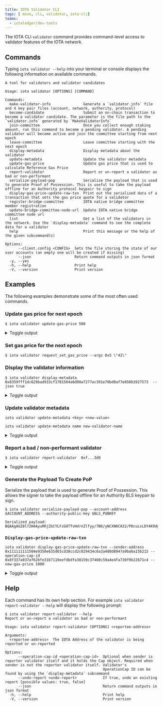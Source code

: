 ```yaml
---
title: IOTA Validator CLI
tags: [ move, cli, validator, iota-cli]
teams:
  - iotaledger/dev-tools
---
```


The IOTA CLI `validator` command provides command-level access to validator features of the IOTA network.

## Commands

Typing `iota validator --help` into your terminal or console displays the following information on available commands.

```shell
A tool for validators and validator candidates

Usage: iota validator [OPTIONS] [COMMAND]

Commands:
  make-validator-info               Generate a `validator.info` file and 4 key pair files (account, network, authority, protocol)
  become-candidate                  Submit an on-chain transaction to become a validator candidate. The parameter is the file path to the `validator.info` generated by `MakeValidatorInfo`
  join-committee                    Once you collect enough staking amount, run this command to become a pending validator. A pending validator will become active and join the committee starting from next epoch
  leave-committee                   Leave committee starting with the next epoch
  display-metadata                  Display metadata about the validator
  update-metadata                   Update the validator metadata
  update-gas-price                  Update gas price that is used to calculate Reference Gas Price
  report-validator                  Report or un-report a validator as bad or non-performant
  serialize-payload-pop             Serialize the payload that is used to generate Proof of Possession. This is useful to take the payload offline for an Authority protocol keypair to sign
  display-gas-price-update-raw-txn  Print out the serialized data of a transaction that sets the gas price quote for a validator
  register-bridge-committee         IOTA native bridge committee member registration
  update-bridge-committee-node-url  Update IOTA native bridge committee node url
  list                              Get a list of the validators in the network. Use the `display-metadata` command to see the complete data for a validator
  help                              Print this message or the help of the given subcommand(s)

Options:
      --client.config <CONFIG>  Sets the file storing the state of our user accounts (an empty one will be created if missing)
      --json                    Return command outputs in json format
  -y, --yes                     
  -h, --help                    Print help
  -V, --version                 Print version
```

## Examples

The following examples demonstrate some of the most often used commands. 

### Update gas price for next epoch

```shell
$ iota validator update-gas-price 500
```


<details>
  <summary>
  Toggle output
  </summary>

```shell
----- Transaction Digest ----
A8z83EqjmgwRNFV6sme6A5tTTTQPjiLgiW76neyvhLud

----- Transaction Data ----
╭───────────────────────────────────────────────────────────────────────────────────────────────────────────────────────────────────────────────────────────────────────────────────────────────────────────────────────────────────────────────────────────────────────────────────────────────────────────────────────╮
│ Transaction Data                                                                                                                                                                                                                                                                                                      │
├───────────────────────────────────────────────────────────────────────────────────────────────────────────────────────────────────────────────────────────────────────────────────────────────────────────────────────────────────────────────────────────────────────────────────────────────────────────────────────┤
│ Sender: 0xf...3d9                                                                                                                                                                                                                                                                                                     │
│ Gas Owner: 0xf...3d9                                                                                                                                                                                                                                                                                                  │
│ Gas Budget: 200000000 NANOS                                                                                                                                                                                                                                                                                           │
│ Gas Price: 1000 NANOS                                                                                                                                                                                                                                                                                                 │
│ Gas Payment:                                                                                                                                                                                                                                                                                                          │
│  ┌──                                                                                                                                                                                                                                                                                                                  │
│  │ ID: 0x8...19e                                                                                                                                                                                                                                                                                                      │
│  │ Version: 1                                                                                                                                                                                                                                                                                                         │
│  │ Digest: 8UEiGYe3KL3S6JPs8uP2sbbx7sMCtzi8yJJ6SyTe9V1x                                                                                                                                                                                                                                                               │
│  └──                                                                                                                                                                                                                                                                                                                  │
│                                                                                                                                                                                                                                                                                                                       │
│ Transaction Kind : Programmable                                                                                                                                                                                                                                                                                       │
│ Inputs: [Object(SharedObject { object_id: 0x0...005, initial_shared_version: SequenceNumber(1), mutable: true }), Object(ImmOrOwnedObject { object_id: 0x4...dbe, version: SequenceNumber(1), digest: o#82z9UUX9iD2Mq9zvciD56kmmDYqjF3iwaFadi3Mk16eJ }), Pure(IOTAPureValue { value_type: Some(U64), value: "500" })] │
│ Commands: [                                                                                                                                                                                                                                                                                                           │
│   MoveCall(0x0...003::iota_system::request_set_gas_price(Input(0),Input(1),Input(2))),                                                                                                                                                                                                                                │
│ ]                                                                                                                                                                                                                                                                                                                     │
│                                                                                                                                                                                                                                                                                                                       │
│                                                                                                                                                                                                                                                                                                                       │
│ Signatures:                                                                                                                                                                                                                                                                                                           │
│  j2FE7GNkHm9+ey0zTQrgfaTXJgGu1vYWmivrVxbUfP56vIrxMFA4XxqEyw7Q8pM1FR+JDPgCsE1kgZRGH6TZDg==                                                                                                                                                                                                                             │
│                                                                                                                                                                                                                                                                                                                       │
╰───────────────────────────────────────────────────────────────────────────────────────────────────────────────────────────────────────────────────────────────────────────────────────────────────────────────────────────────────────────────────────────────────────────────────────────────────────────────────────╯
----- Transaction Effects ----
╭─────────────────────────────────────────────────────────╮
│ Transaction Effects                                     │
├─────────────────────────────────────────────────────────┤
│ Digest: A8z83EqjmgwRNFV6sme6A5tTTTQPjiLgiW76neyvhLud    │
│ Status: Success                                         │
│ Executed Epoch: 5                                       │
│                                                         │
│ Mutated Objects:                                        │
│  ┌──                                                    │
│  │ ID: 0x0...005                                        │
│  │ Owner: Shared                                        │
│  │ Version: 16                                          │
│  │ Digest: ER2L6MxrqKNAsaRd9pWdMwvLzXG3ocGQnytnP9s5QLeh │
│  └──                                                    │
│  ┌──                                                    │
│  │ ID: 0x4...dbe                                        │
│  │ Owner: Account Address ( 0xf45...3d9 )               │
│  │ Version: 16                                          │
│  │ Digest: 4yDkecsKPe8SnacWdECmq1yVDt7MzvpXCxbRGs74PGaB │
│  └──                                                    │
│  ┌──                                                    │
│  │ ID: 0x5...8d1                                        │
│  │ Owner: Object ID: ( 0x000...005 )                    │
│  │ Version: 16                                          │
│  │ Digest: BBu5zHWWX7nnb1XcFu5VLVnKZEU6AqRRarDDjEeBtqWy │
│  └──                                                    │
│  ┌──                                                    │
│  │ ID: 0x8...19e                                        │
│  │ Owner: Account Address ( 0xf45...3d9 )               │
│  │ Version: 16                                          │
│  │ Digest: 4WQp6FYctutMFzf6f2EX68xut71AMubewJ6c7GxpzX7e │
│  └──                                                    │
│                                                         │
│ Shared Objects:                                         │
│  ┌──                                                    │
│  │ ID: 0x0...005                                        │ 
│  │ Version: 15                                          │
│  │ Digest: 6vdobiuiDQpJguDxVbbMNW5ddRqEFkP67C3FWrAVYYuZ │
│  └──                                                    │
│                                                         │
│ Gas Object:                                             │
│  ┌──                                                    │
│  │ ID: 0x8...19e                                        │
│  │ Owner: Account Address ( 0xf45...3d9 )               │
│  │ Version: 16                                          │
│  │ Digest: 4WQp6FYctutMFzf6f2EX68xut71AMubewJ6c7GxpzX7e │
│  └──                                                    │
│                                                         │
│ Gas Cost Summary:                                       │
│  Storage Cost: 31479200                                 │
│  Computation Cost: 1000000                              │
│  Storage Rebate: 0                                      │
│  Non-refundable Storage Fee: 0                          │
│                                                         │
│ Transaction Dependencies:                               │
│  2gqHgPZbjTkDWM9GnVuWU5kT9z2SWN2ggwK3ryxf8aUX           │
│  EmW6DhJWRACNZAvupiTNVacZFLoZxbNJ88mrKVv9DeiJ           │
╰─────────────────────────────────────────────────────────╯
```

</details>


### Set gas price for the next epoch

```shell
$ iota validator request_set_gas_price --args 0x5 \"42\"
```

### Display the validator information

```shell
$ iota validator display-metadata 0x8359fff1dc629bad933cf1781564a6d98a7277ac391e70bd0af7e050b3927573  --json true
```


<details>
  <summary>
  Toggle output
  </summary>

```shell
0x8359fff1dc629bad933cf1781564a6d98a7277ac391e70bd0af7e050b3927573's valdiator status: Active
{
  "iotaAddress": "0x8359fff1dc629bad933cf1781564a6d98a7277ac391e70bd0af7e050b3927573",
  "authorityPubkeyBytes": "lUhBLNuc6bosReVt+jv+BXZboiOjZQyT5tfJbMS1StEyBmPmF7TTuGl2vy/S8zKWGSEbPKPapz46phPZgFRy7TjXEdt6XjBHf/bkEg1atucEzAMPT/6cIx2G5We7wlXK",
  "networkPubkeyBytes": "1JiYHZHJFtuxim7woWhPGdBIe4QPoyvLVgpCRRZwUWg=",
  "protocolPubkeyBytes": "XhjH8q+isy4LP4GS1txLJYl+KQ9kV7b5dnu6C2x4XIk=",
  "proofOfPossessionBytes": "ovRMD5206HPBOoTfx+TgB5NXIKpbra4AuJRVGFSaaFbP2hAAZBDWpP1OD0Nyackf",
  "name": "validator-2.r.iota-rebased-testnet",
  "description": "validator-2.r.iota-rebased-testnet",
  "imageUrl": "",
  "projectUrl": "",
  "netAddress": "/dns/validator-2.r.iota-rebased-testnet.iota.cafe/tcp/8080/http",
  "p2pAddress": "/dns/validator-2.r.iota-rebased-testnet.iota.cafe/udp/8084",
  "primaryAddress": "/dns/validator-2.r.iota-rebased-testnet.iota.cafe/udp/8081",
  "nextEpochAuthorityPubkeyBytes": null,
  "nextEpochProofOfPossession": null,
  "nextEpochNetworkPubkeyBytes": null,
  "nextEpochProtocolPubkeyBytes": null,
  "nextEpochNetAddress": null,
  "nextEpochP2pAddress": null,
  "nextEpochPrimaryAddress": null,
  "votingPower": "2500",
  "operationCapId": "0xa88b6ac306932c77f7bc228690c35104ab8b4cd4a174ace5296d01581ae4f2d5",
  "gasPrice": "1000",
  "commissionRate": "200",
  "nextEpochStake": "2958750000000000",
  "nextEpochGasPrice": "1000",
  "nextEpochCommissionRate": "200",
  "stakingPoolId": "0x4fb963ec2cb115ae2e13818e38f71d3ec8c6c2b892000fe6c119bf518b9b1a85",
  "stakingPoolActivationEpoch": "0",
  "stakingPoolDeactivationEpoch": null,
  "stakingPoolIotaBalance": "2958750000000000",
  "rewardsPool": "939575000000000",
  "poolTokenBalance": "2015128472804164",
  "pendingStake": "0",
  "pendingTotalIotaWithdraw": "0",
  "pendingPoolTokenWithdraw": "0",
  "exchangeRatesId": "0x456fd6d5a041d8c5de2998b4bf8a0cff2217132ae5de0c7017975fa82470ed43",
  "exchangeRatesSize": "6"
}
```
</details>

### Update validator metadata

```shell
iota validator update-metadata <key> <new-value>
```

```shell
iota validator update-metadata name new-validator-name
```


<details>
  <summary>
  Toggle output
  </summary>

```shell
----- Transaction Digest ----
HyVwvTSdHVFibs3du6S89mQ5kNC6FvaMeczAPguNYjss

----- Transaction Data ----
╭─────────────────────────────────────────────────────────────────────────────────────────────────╮
│ Transaction Data                                                                                │
├─────────────────────────────────────────────────────────────────────────────────────────────────┤
│ Sender: 0x111111111504e9350e635d65cd38ccd2c029434c6a3a480d8947a9ba6a15b215                      │
│ Gas Owner: 0x111111111504e9350e635d65cd38ccd2c029434c6a3a480d8947a9ba6a15b215                   │
│ Gas Budget: 200000000 NANOS                                                                     │
│ Gas Price: 1000 NANOS                                                                           │
│ Gas Payment:                                                                                    │
│  ┌──                                                                                            │
│  │ ID: 0x2ed4692a6b32266c21955db5fe4ed85fa1478c17cee9744c68cebdc034344181                       │
│  │ Version: 26                                                                                  │
│  │ Digest: 7EWayTrApAUjaGNTvS77H7tUPeuHxQ1RFZ4rnxpej633                                         │
│  └──                                                                                            │
│                                                                                                 │
│ Transaction Kind: Programmable                                                                  │
│ ╭─────────────────────────────────────────────────────────────────────────────────────────────╮ │
│ │ Input Objects                                                                               │ │
│ ├─────────────────────────────────────────────────────────────────────────────────────────────┤ │
│ │ 0   Shared Object    ID: 0x0000000000000000000000000000000000000000000000000000000000000005 │ │
│ │ 1   Pure Arg: Type: vector<u8>, Value: "new-validator-name"                                 │ │
│ ╰─────────────────────────────────────────────────────────────────────────────────────────────╯ │
│ ╭──────────────────────────────────────────────────────────────────────────────────╮            │
│ │ Commands                                                                         │            │
│ ├──────────────────────────────────────────────────────────────────────────────────┤            │
│ │ 0  MoveCall:                                                                     │            │
│ │  ┌                                                                               │            │
│ │  │ Function:  update_validator_name                                              │            │
│ │  │ Module:    iota_system                                                        │            │
│ │  │ Package:   0x0000000000000000000000000000000000000000000000000000000000000003 │            │
│ │  │ Arguments:                                                                    │            │
│ │  │   Input  0                                                                    │            │
│ │  │   Input  1                                                                    │            │
│ │  └                                                                               │            │
│ ╰──────────────────────────────────────────────────────────────────────────────────╯            │
│                                                                                                 │
│ Signatures:                                                                                     │
│    79tpsgiXFX65rUIFHhqlhBTj6Us59adQXfTdKhhCLuo1OvG6oyJkXzx4VEA17u/yqSVxFkaGYp1LuMbFL4cNCQ==     │
│                                                                                                 │
╰─────────────────────────────────────────────────────────────────────────────────────────────────╯
----- Transaction Effects ----
╭───────────────────────────────────────────────────────────────────────────────────────────────────╮
│ Transaction Effects                                                                               │
├───────────────────────────────────────────────────────────────────────────────────────────────────┤
│ Digest: HyVwvTSdHVFibs3du6S89mQ5kNC6FvaMeczAPguNYjss                                              │
│ Status: Success                                                                                   │
│ Executed Epoch: 39                                                                                │
│ Mutated Objects:                                                                                  │
│  ┌──                                                                                              │
│  │ ID: 0x0000000000000000000000000000000000000000000000000000000000000005                         │
│  │ Owner: Shared                                                                                  │
│  │ Version: 112                                                                                   │
│  │ Digest: 5BoJQhssNo5smzUddV8rRvaDCGiWvZotVmx3cbh26q4K                                           │
│  └──                                                                                              │
│  ┌──                                                                                              │
│  │ ID: 0x2ed4692a6b32266c21955db5fe4ed85fa1478c17cee9744c68cebdc034344181                         │
│  │ Owner: Account Address ( 0x111111111504e9350e635d65cd38ccd2c029434c6a3a480d8947a9ba6a15b215 )  │
│  │ Version: 112                                                                                   │
│  │ Digest: DNZiGcn27ByW5QY3ZbSpX2CjwQyRkVxX6R7i8CKTZ55h                                           │
│  └──                                                                                              │
│  ┌──                                                                                              │
│  │ ID: 0x5b890eaf2abcfa2ab90b77b8e6f3d5d8609586c3e583baf3dccd5af17edf48d1                         │
│  │ Owner: Object ID: ( 0x0000000000000000000000000000000000000000000000000000000000000005 )       │
│  │ Version: 112                                                                                   │
│  │ Digest: 3aYHFk32MvmVmC3EoBkxFCxUAQaoNUd2LNRBYy4DYTDq                                           │
│  └──                                                                                              │
│ Shared Objects:                                                                                   │
│  ┌──                                                                                              │
│  │ ID: 0x0000000000000000000000000000000000000000000000000000000000000005                         │
│  │ Version: 111                                                                                   │
│  │ Digest: 7BxrwgHL3v2WEzt1Fxa93HL27n7e5fhckCMmuhdeHra7                                           │
│  └──                                                                                              │
│ Gas Object:                                                                                       │
│  ┌──                                                                                              │
│  │ ID: 0x2ed4692a6b32266c21955db5fe4ed85fa1478c17cee9744c68cebdc034344181                         │
│  │ Owner: Account Address ( 0x111111111504e9350e635d65cd38ccd2c029434c6a3a480d8947a9ba6a15b215 )  │
│  │ Version: 112                                                                                   │
│  │ Digest: DNZiGcn27ByW5QY3ZbSpX2CjwQyRkVxX6R7i8CKTZ55h                                           │
│  └──                                                                                              │
│ Gas Cost Summary:                                                                                 │
│    Storage Cost: 35697200 NANOS                                                                   │
│    Computation Cost: 1000000 NANOS                                                                │
│    Storage Rebate: 35636400 NANOS                                                                 │
│    Non-refundable Storage Fee: 0 NANOS                                                            │
│                                                                                                   │
│ Transaction Dependencies:                                                                         │
│    2QvVh6TYRBLgsB2PT3388hEvAoRmNsYkLsjyz2KnG6fH                                                   │
│    6grSKcoWbjpzH8xD1rrqPzLqkccf5NW9t1nV4McEsXbE                                                   │
│    HHRccKiYZ9HP9dDdDv4bNQRUtuw8P9e3ZFPpr3X6c9Zb                                                   │
╰───────────────────────────────────────────────────────────────────────────────────────────────────╯
```
</details>

### Report a bad / non-performant validator

```shell
$ iota validator report-validator  0xf...3d9
```


<details>
  <summary>
  Toggle output
  </summary>


```shell
----- Transaction Digest ----
8jVYrpuRBmdSLP37MsQGRqUqE3kE2m8XiSS4TG4aJwXf

----- Transaction Data ----
╭──────────────────────────────────────────────────────────────────────────────────────────────────────────────────────────────────────────────────────────────────────────────────────────────────────────────────────────────────────────────────────────────────────────────────────────────────────────────────────────────────╮
│ Transaction Data                                                                                                                                                                                                                                                                                                                 │
├──────────────────────────────────────────────────────────────────────────────────────────────────────────────────────────────────────────────────────────────────────────────────────────────────────────────────────────────────────────────────────────────────────────────────────────────────────────────────────────────────┤
│ Sender: 0xf...3d9                                                                                                                                                                                                                                                                                                                │
│ Gas Owner: 0xf...3d9                                                                                                                                                                                                                                                                                                             │
│ Gas Budget: 200000000 NANOS                                                                                                                                                                                                                                                                                                      │
│ Gas Price: 1000 NANOS                                                                                                                                                                                                                                                                                                            │
│ Gas Payment:                                                                                                                                                                                                                                                                                                                     │
│  ┌──                                                                                                                                                                                                                                                                                                                             │
│  │ ID: 0x8...19e                                                                                                                                                                                                                                                                                                                 │
│  │ Version: 16                                                                                                                                                                                                                                                                                                                   │
│  │ Digest: 4WQp6FYctutMFzf6f2EX68xut71AMubewJ6c7GxpzX7e                                                                                                                                                                                                                                                                          │
│  └──                                                                                                                                                                                                                                                                                                                             │
│                                                                                                                                                                                                                                                                                                                                  │
│ Transaction Kind : Programmable                                                                                                                                                                                                                                                                                                  │
│ Inputs: [Object(SharedObject { object_id: 0x0...005, initial_shared_version: SequenceNumber(1), mutable: true }), Object(ImmOrOwnedObject { object_id: 0x4...dbe, version: SequenceNumber(16), digest: o#4yDkecsKPe8SnacWdECmq1yVDt7MzvpXCxbRGs74PGaB }), Pure(IOTAPureValue { value_type: Some(Address), value: "0xf...3d9" })] │
│ Commands: [                                                                                                                                                                                                                                                                                                                      │
│   MoveCall(0x0...003::iota_system::report_validator(Input(0),Input(1),Input(2))),                                                                                                                                                                                                                                                │
│ ]                                                                                                                                                                                                                                                                                                                                │
│                                                                                                                                                                                                                                                                                                                                  │
│                                                                                                                                                                                                                                                                                                                                  │
│ Signatures:                                                                                                                                                                                                                                                                                                                      │
│  7lJ9ezA1qjGk7nyFCESgLlg/tkVSy46dDkRgJzwgWP3qA+kAjJV8YVWFjJf2r6aLgWgCZCKnka9bkcp1V5jBAA==                                                                                                                                                                                                                                        │
│                                                                                                                                                                                                                                                                                                                                  │
╰──────────────────────────────────────────────────────────────────────────────────────────────────────────────────────────────────────────────────────────────────────────────────────────────────────────────────────────────────────────────────────────────────────────────────────────────────────────────────────────────────╯
----- Transaction Effects ----
╭───────────────────────────────────────────────────────────────────────────────────────────────────────────────────────────────────────────────────────────────────────────────────────────────────────────────────────────────────────────────────────────────────────────────────────────────────────╮
│ Transaction Effects                                                                                                                                                                                                                                                                                   │
├───────────────────────────────────────────────────────────────────────────────────────────────────────────────────────────────────────────────────────────────────────────────────────────────────────────────────────────────────────────────────────────────────────────────────────────────────────┤
│ Digest: 8jVYrpuRBmdSLP37MsQGRqUqE3kE2m8XiSS4TG4aJwXf                                                                                                                                                                                                                                                  │
│ Status: Failure { error: "MoveAbort(MoveLocation { module: ModuleId { address: 0000000000000000000000000000000000000000000000000000000000000003, name: Identifier(\"iota_system_state_inner\") }, function: 16, instruction: 12, function_name: Some(\"report_validator_impl\") }, 3) in command 0" } │
│ Executed Epoch: 8                                                                                                                                                                                                                                                                                     │
│                                                                                                                                                                                                                                                                                                       │
│ Mutated Objects:                                                                                                                                                                                                                                                                                      │
│  ┌──                                                                                                                                                                                                                                                                                                  │
│  │ ID: 0x0...005                                                                                                                                                                                                                                                                                      │
│  │ Owner: Shared                                                                                                                                                                                                                                                                                      │
│  │ Version: 25                                                                                                                                                                                                                                                                                        │
│  │ Digest: 5N5zyTyFCqAkyz44FGrpr6cYdXcwk4eUCHKzyAZqehMB                                                                                                                                                                                                                                               │
│  └──                                                                                                                                                                                                                                                                                                  │
│  ┌──                                                                                                                                                                                                                                                                                                  │
│  │ ID: 0x4...dbe                                                                                                                                                                                                                                                                                      │
│  │ Owner: Account Address ( 0xf...3d9 )                                                                                                                                                                                                                                                               │
│  │ Version: 25                                                                                                                                                                                                                                                                                        │
│  │ Digest: HCEr5bcJhKo5jfRx2gsXxGSkpcq6tm8nFGSxxwoPpkNz                                                                                                                                                                                                                                               │
│  └──                                                                                                                                                                                                                                                                                                  │
│  ┌──                                                                                                                                                                                                                                                                                                  │
│  │ ID: 0x8...19e                                                                                                                                                                                                                                                                                      │
│  │ Owner: Account Address ( 0xf...3d9 )                                                                                                                                                                                                                                                               │
│  │ Version: 25                                                                                                                                                                                                                                                                                        │
│  │ Digest: BTzMmVABwEKXoiLsTZ79Li97Eo6HPtNtWTvib8Eq1yrH                                                                                                                                                                                                                                               │
│  └──                                                                                                                                                                                                                                                                                                  │
│                                                                                                                                                                                                                                                                                                       │
│ Shared Objects:                                                                                                                                                                                                                                                                                       │
│  ┌──                                                                                                                                                                                                                                                                                                  │
│  │ ID: 0x0...005                                                                                                                                                                                                                                                                                      │
│  │ Version: 24                                                                                                                                                                                                                                                                                        │
│  │ Digest: BiS4pKAX3KGXbJrk4oZijy6ggKHDZJd9qPUDWxLEoNR1                                                                                                                                                                                                                                               │
│  └──                                                                                                                                                                                                                                                                                                  │
│                                                                                                                                                                                                                                                                                                       │
│ Gas Object:                                                                                                                                                                                                                                                                                           │
│  ┌──                                                                                                                                                                                                                                                                                                  │
│  │ ID: 0x8...19e                                                                                                                                                                                                                                                                                      │
│  │ Owner: Account Address ( 0xf...3d9 )                                                                                                                                                                                                                                                               │
│  │ Version: 25                                                                                                                                                                                                                                                                                        │
│  │ Digest: BTzMmVABwEKXoiLsTZ79Li97Eo6HPtNtWTvib8Eq1yrH                                                                                                                                                                                                                                               │
│  └──                                                                                                                                                                                                                                                                                                  │
│                                                                                                                                                                                                                                                                                                       │
│ Gas Cost Summary:                                                                                                                                                                                                                                                                                     │
│  Storage Cost: 4195200                                                                                                                                                                                                                                                                                │
│  Computation Cost: 1000000                                                                                                                                                                                                                                                                            │
│  Storage Rebate: 31164408                                                                                                                                                                                                                                                                             │
│  Non-refundable Storage Fee: 314792                                                                                                                                                                                                                                                                   │
│                                                                                                                                                                                                                                                                                                       │
│ Transaction Dependencies:                                                                                                                                                                                                                                                                             │
│  2gqHgPZbjTkDWM9GnVuWU5kT9z2SWN2ggwK3ryxf8aUX                                                                                                                                                                                                                                                         │
│  A8z83EqjmgwRNFV6sme6A5tTTTQPjiLgiW76neyvhLud                                                                                                                                                                                                                                                         │
│  B8p4pVC5pzFQRVpZ73nZfAWMt7sL4iH4x4AbDviYWuzF                                                                                                                                                                                                                                                         │
╰───────────────────────────────────────────────────────────────────────────────────────────────────────────────────────────────────────────────────────────────────────────────────────────────────────────────────────────────────────────────────────────────────────────────────────────────────────╯
```

</details>


### Generate the Payload To Create PoP

Serialize the payload that is used to generate Proof of Possession. This allows the signer to take the payload offline for an Authority BLS keypair to sign.
```shell
$ iota validator serialize-payload-pop --account-address $ACCOUNT_ADDRESS --authority-public-key $BLS_PUBKEY
```

```shell
Serialized payload: BQAAgAGZ8l72H4AyuRRjZGCYLFzG8TTvHdrnZlfyy/7B6/yNCXN0CA32/PDcuLxLDY4K9dgOu/8rTFmfVPQtYxLfwxQnYHjBzDR+u77FGYviWFE/OGuTDQLCdJqAPiMwlV69GhARERERFQTpNQ5jXWXNOMzSwClDTGo6SA2JR6m6ahWyFQAAAAAAAAAA
```

### `Display-gas-price-update-raw-txn`

```shell
iota validator display-gas-price-update-raw-txn --sender-address 0x111111111504e9350e635d65cd38ccd2c029434c6a3a480d8947a9ba6a15b215 --operation-cap-id 0x8f337a037af62bfe31b7119eefdbdfa38159c37460c59a4e4fa730f9b22671c4 --new-gas-price 1000
```

<details>
  <summary>
  Toggle output
  </summary>

```shell
Transaction: V1(TransactionDataV1 { kind: ProgrammableTransaction(ProgrammableTransaction { inputs: [Object(SharedObject { id: 0x0000000000000000000000000000000000000000000000000000000000000005, initial_shared_version: SequenceNumber(1), mutable: true }), Object(ImmOrOwnedObject((0x8f337a037af62bfe31b7119eefdbdfa38159c37460c59a4e4fa730f9b22671c4, SequenceNumber(26), o#5XwiVLt4h46Na4BjjHWyuohU8DqqZ68DvFfGGgTHP2xg))), Pure([232, 3, 0, 0, 0, 0, 0, 0])], commands: [MoveCall(ProgrammableMoveCall { package: 0x0000000000000000000000000000000000000000000000000000000000000003, module: Identifier("iota_system"), function: Identifier("request_set_gas_price"), type_arguments: [], arguments: [Input(0), Input(1), Input(2)] })] }), sender: 0x111111111504e9350e635d65cd38ccd2c029434c6a3a480d8947a9ba6a15b215, gas_data: GasData { payment: [(0x2ed4692a6b32266c21955db5fe4ed85fa1478c17cee9744c68cebdc034344181, SequenceNumber(112), o#DNZiGcn27ByW5QY3ZbSpX2CjwQyRkVxX6R7i8CKTZ55h)], owner: 0x111111111504e9350e635d65cd38ccd2c029434c6a3a480d8947a9ba6a15b215, price: 1000, budget: 200000000 }, expiration: None }), 
Serialized transaction: "AAADAQEAAAAAAAAAAAAAAAAAAAAAAAAAAAAAAAAAAAAAAAAABQEAAAAAAAAAAQEAjzN6A3r2K/4xtxGe79vfo4FZw3RgxZpOT6cw+bImccQaAAAAAAAAACBDXAnuGQCvycBcBmo4dLuKWzyqw1BhqUVK2Yg/gbjYsQAI6AMAAAAAAAABAAAAAAAAAAAAAAAAAAAAAAAAAAAAAAAAAAAAAAAAAAADC2lvdGFfc3lzdGVtFXJlcXVlc3Rfc2V0X2dhc19wcmljZQADAQAAAQEAAQIAERERERUE6TUOY11lzTjM0sApQ0xqOkgNiUepumoVshUBLtRpKmsyJmwhlV21/k7YX6FHjBfO6XRMaM69wDQ0QYFwAAAAAAAAACC30m1aeN9+ac3WojduzLcSD32BTEtFHrpe6BPieOiuwBEREREVBOk1DmNdZc04zNLAKUNMajpIDYlHqbpqFbIV6AMAAAAAAAAAwusLAAAAAAA="
```
</details>

## Help

Each command has its own help section. For example `iota validator report-validator --help` will display the following prompt:

```shell
$ iota validator report-validator --help
Report or un-report a validator as bad or non-performant

Usage: iota validator report-validator [OPTIONS] <reportee-address>

Arguments:
  <reportee-address>  The IOTA Address of the validator is being reported or un-reported

Options:
      --operation-cap-id <operation-cap-id>  Optional when sender is reporter validator itself and it holds the Cap object. Required when sender is not the reporter validator itself. Validator's
                                             OperationCap ID can be found by using the `display-metadata` subcommand
      --undo-report <undo-report>            If true, undo an existing report [possible values: true, false]
      --json                                 Return command outputs in json format
  -h, --help                                 Print help
  -V, --version                              Print version
```
